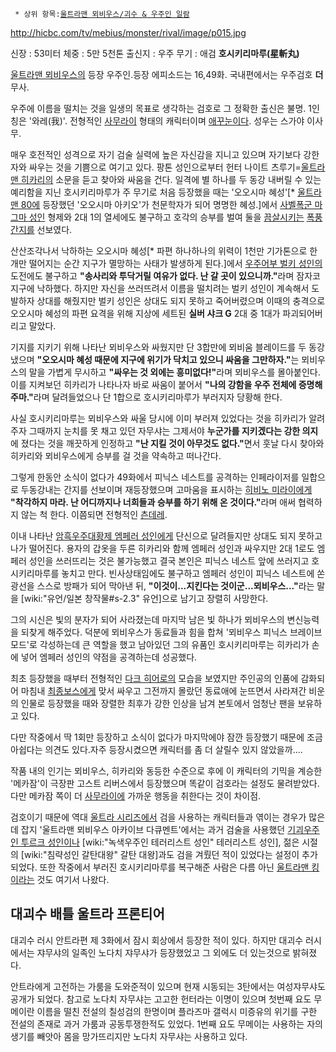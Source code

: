   * 상위 항목:[[울트라맨 뫼비우스/괴수 & 우주인 일람]]

http://hicbc.com/tv/mebius/monster/rival/image/p015.jpg

신장 : 53미터
체중 : 5만 5천톤
출신지 : 우주
무기 : 애검 '''호시키리마루(星斬丸)'''

[[울트라맨 뫼비우스]]의 등장 우주인.등장 에피소드는 16,49화. 국내편에서는 우주검호 '''더''' 무사.

우주에 이름을 떨치는 것을 일생의 목표로 생각하는 검호로 그 정확한 출신은 불명. 1인칭은 '와레(我)'. 전형적인 [[사무라이]] 형태의 캐릭터이며 [[애꾸눈]]이다. 성우는 스가야 이사무.

매우 호전적인 성격으로 자기 검술 실력에 높은 자신감을 지니고 있으며 자기보다 강한 자와 싸우는 것을 기쁨으로 여기고 있다. 팡톤 성인으로부터 헌터 나이트 츠루기=[[울트라맨 히카리]]의 소문을 듣고 찾아와 싸움을 건다. 일격에 별 하나를 두 동강 내버릴 수 있는 예리함을 지닌 호시키리마루가 주 무기로 처음 등장했을 때는 '오오시마 혜성'[* [[울트라맨 80]]에 등장했던 '오오시마 아키오'가 천문학자가 되어 명명한 혜성.]에서 [[사벨폭군 마그마 성인]] 형제와 2대 1의 열세에도 불구하고 호각의 승부를 벌여 둘을 [[끔살]]시키는 [[폭풍간지]]를 선보였다.

산산조각나서 낙하하는 오오시마 혜성[* 파편 하나하나의 위력이 1천만 기가톤으로 한개만 떨어지는 순간 지구가 멸망하는 사태가 발생하게 된다.]에서 [[우주어부 벌키 성인]]의 도전에도 불구하고 '''"송사리와 투닥거릴 여유가 없다. 난 갈 곳이 있으니까."'''라며 잠자코 지구에 낙하했다. 하지만 자신을 쓰러뜨려서 이름을 떨치려는 벌키 성인이 계속해서 도발하자 상대를 해줬지만 벌키 성인은 상대도 되지 못하고 죽어버렸으며 이때의 충격으로 오오시마 혜성의 파편 요격을 위해 지상에 세트된 '''실버 샤크 G''' 2대 중 1대가 파괴되어버리고 말았다.

기지를 지키기 위해 나타난 뫼비우스와 싸웠지만 단 3합만에 뫼비움 블레이드를 두 동강냈으며 '''"오오시마 혜성 때문에 지구에 위기가 닥치고 있으니 싸움을 그만하자."'''는 뫼비우스의 말을 가볍게 무시하고 '''"싸우는 것 외에는 흥미없다!"'''라며 뫼비우스를 몰아붙인다. 이를 지켜보던 히카리가 나타나자 바로 싸움이 붙어서 '''"나의 강함을 우주 전체에 증명해주마."'''라며 달려들었으나 단 1합으로 호시키리마루가 부러지자 당황해 한다.

사실 호시키리마루는 뫼비우스와 싸울 당시에 이미 부러져 있었다는 것을 히카리가 알려주자 그때까지 눈치를 못 채고 있던 자무샤는 그제서야 '''누군가를 지키겠다는 강한 의지'''에 졌다는 것을 깨끗하게 인정하고 '''"난 지킬 것이 아무것도 없다."'''면서 훗날 다시 찾아와 히카리와 뫼비우스에게 승부를 걸 것을 약속하고 떠나간다.

그렇게 한동안 소식이 없다가 49화에서 피닉스 네스트를 공격하는 인페라이저를 일합으로 두동강내는 간지를 선보이며 재등장했으며 고마움을 표시하는 [[히비노 미라이]]에게 '''"착각하지 마라. 난 어디까지나 너희들과 승부를 하기 위해 온 것이다."'''라며 애써 협력하지 않는 척 한다. 이쯤되면 전형적인 [[츤데레]].

이내 나타난 [[암흑우주대황제 엠페러 성인]]에게 단신으로 달려들지만 상대도 되지 못하고 나가 떨어진다. 용자의 갑옷을 두른 히카리와 함께 엠페러 성인과 싸우지만 2대 1로도 엠페러 성인을 쓰러뜨리는 것은 불가능했고 결국 본인은 피닉스 네스트 앞에 쓰러지고 호시키리마루를 놓치고 만다. 빈사상태임에도 불구하고 엠페러 성인이 피닉스 네스트에 쏜 광선을 스스로 방패가 되어 막아낸 뒤, '''"이것이...지킨다는 것이군...뫼비우스..."'''라는 말을 [wiki:"유언/일본 창작물#s-2.3" 유언]으로 남기고 장렬히 사망한다.

그의 시신은 빛의 분자가 되어 사라졌는데 마지막 남은 빛 하나가 뫼비우스의 변신능력을 되찾게 해주었다. 덕분에 뫼비우스가 동료들과 힘을 합쳐 '뫼비우스 피닉스 브레이브 모드'로 각성하는데 큰 역할을 했고 남아있던 그의 유품인 호시키리마루는 히카리가 손에 넣어 엠페러 성인의 약점을 공격하는데 성공했다.

최초 등장했을 때부터 전형적인 [[다크 히어로]]의 모습을 보였지만 주인공의 인품에 감화되어 마침내 [[최종보스]]에게 맞서 싸우고 그전까지 몰랐던 동료애에 눈뜨면서 사라져간 비운의 인물로 등장했을 때와 장렬한 최후가 강한 인상을 남겨 본토에서 엄청난 팬을 보유하고 있다.

다만 작중에서 딱 1회만 등장하고 소식이 없다가 마지막에야 잠깐 등장했기 때문에 조금 아쉽다는 의견도 있다.자주 등장시켰으면 캐릭터를 좀 더 살릴수 있지 않았을까....

작품 내의 인기는 뫼비우스, 히카리와 동등한 수준으로 후에 이 캐릭터의 기믹을 계승한 '메카잠'이 극장판 고스트 리버스에서 등장했으며 똑같이 검호라는 설정도 물려받았다. 다만 메카잠 쪽이 더 [[사무라이]]에 가까운 행동을 취한다는 것이 차이점.

검호이기 때문에 역대 [[울트라 시리즈]]에서 검을 사용하는 캐릭터들과 엮이는 경우가 많은데 잡지 '울트라맨 뫼비우스 아카이브 다큐멘트'에서는 과거 검술을 사용했던 [[기괴우주인 투르크 성인]]이나 [wiki:"녹색우주인 테러리스트 성인" 테러리스트 성인], 젊은 시절의 [wiki:"침략성인 갈탄대왕" 갈탄 대왕]과도 검을 겨뤘던 적이 있었다는 설정이 추가되었다. 또한 작중에서 부러진 호시키리마루를 복구해준 사람은 다름 아닌 [[울트라맨 킹]]이라는 것도 여기서 나왔다.

== 대괴수 배틀 울트라 프론티어 ==
대괴수 러시 안트라편 제 3화에서 잠시 회상에서 등장한 적이 있다. 하지만 대괴수 러시에서는 쟈무샤의 일족인 노다치 쟈무샤가 등장했었고 그 외에도 더 있는것으로 밝혀졌다. 

안트라에게 고전하는 가룸을 도와준적이 있으며 현재 시동되는 3탄에서는 여성쟈무샤도 공개가 되었다. 참고로 노다치 자무샤는 고고한 헌터라는 이명이 있으며 첫번째 요도 무메이란 이름을 떨친 전설의 칠성검의 한명이며 플라즈마 갤럭시 미증유의 위기를 구한 전설의 존재로 과거 가룸과 공동투쟁한적도 있었다. 1번째 요도 무메이는 사용하는 자의 생기를 빼앗아 몸을 망가뜨리지만 노다치 자무샤는 사용하고 있다.
